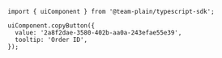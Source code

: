 ```tsx
import { uiComponent } from '@team-plain/typescript-sdk';

uiComponent.copyButton({
  value: '2a8f2dae-3580-402b-aa0a-243efae55e39',
  tooltip: 'Order ID',
});
```
